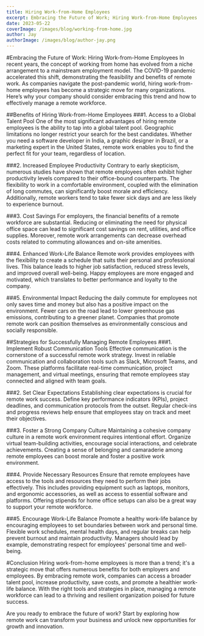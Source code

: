 ```yaml
---
title: Hiring Work-from-Home Employees
excerpt: Embracing the Future of Work; Hiring Work-from-Home Employees
date: 2023-05-22
coverImage: /images/blog/working-from-home.jpg
author: Jay
authorImage: /images/blog/author-jay.png
---
```


#Embracing the Future of Work: Hiring Work-from-Home Employees
In recent years, the concept of working from home has evolved from a niche arrangement to a mainstream employment model. The COVID-19 pandemic accelerated this shift, demonstrating the feasibility and benefits of remote work. As companies navigate the post-pandemic world, hiring work-from-home employees has become a strategic move for many organizations. Here’s why your company should consider embracing this trend and how to effectively manage a remote workforce.

##Benefits of Hiring Work-from-Home Employees
###1. Access to a Global Talent Pool
One of the most significant advantages of hiring remote employees is the ability to tap into a global talent pool. Geographic limitations no longer restrict your search for the best candidates. Whether you need a software developer in India, a graphic designer in Brazil, or a marketing expert in the United States, remote work enables you to find the perfect fit for your team, regardless of location.

###2. Increased Employee Productivity
Contrary to early skepticism, numerous studies have shown that remote employees often exhibit higher productivity levels compared to their office-bound counterparts. The flexibility to work in a comfortable environment, coupled with the elimination of long commutes, can significantly boost morale and efficiency. Additionally, remote workers tend to take fewer sick days and are less likely to experience burnout.

###3. Cost Savings
For employers, the financial benefits of a remote workforce are substantial. Reducing or eliminating the need for physical office space can lead to significant cost savings on rent, utilities, and office supplies. Moreover, remote work arrangements can decrease overhead costs related to commuting allowances and on-site amenities.

###4. Enhanced Work-Life Balance
Remote work provides employees with the flexibility to create a schedule that suits their personal and professional lives. This balance leads to higher job satisfaction, reduced stress levels, and improved overall well-being. Happy employees are more engaged and motivated, which translates to better performance and loyalty to the company.

###5. Environmental Impact
Reducing the daily commute for employees not only saves time and money but also has a positive impact on the environment. Fewer cars on the road lead to lower greenhouse gas emissions, contributing to a greener planet. Companies that promote remote work can position themselves as environmentally conscious and socially responsible.

##Strategies for Successfully Managing Remote Employees
###1. Implement Robust Communication Tools
Effective communication is the cornerstone of a successful remote work strategy. Invest in reliable communication and collaboration tools such as Slack, Microsoft Teams, and Zoom. These platforms facilitate real-time communication, project management, and virtual meetings, ensuring that remote employees stay connected and aligned with team goals.

###2. Set Clear Expectations
Establishing clear expectations is crucial for remote work success. Define key performance indicators (KPIs), project deadlines, and communication protocols from the outset. Regular check-ins and progress reviews help ensure that employees stay on track and meet their objectives.

###3. Foster a Strong Company Culture
Maintaining a cohesive company culture in a remote work environment requires intentional effort. Organize virtual team-building activities, encourage social interactions, and celebrate achievements. Creating a sense of belonging and camaraderie among remote employees can boost morale and foster a positive work environment.

###4. Provide Necessary Resources
Ensure that remote employees have access to the tools and resources they need to perform their jobs effectively. This includes providing equipment such as laptops, monitors, and ergonomic accessories, as well as access to essential software and platforms. Offering stipends for home office setups can also be a great way to support your remote workforce.

###5. Encourage Work-Life Balance
Promote a healthy work-life balance by encouraging employees to set boundaries between work and personal time. Flexible work schedules, mental health days, and regular breaks can help prevent burnout and maintain productivity. Managers should lead by example, demonstrating respect for employees' personal time and well-being.

#Conclusion
Hiring work-from-home employees is more than a trend; it's a strategic move that offers numerous benefits for both employers and employees. By embracing remote work, companies can access a broader talent pool, increase productivity, save costs, and promote a healthier work-life balance. With the right tools and strategies in place, managing a remote workforce can lead to a thriving and resilient organization poised for future success.

Are you ready to embrace the future of work? Start by exploring how remote work can transform your business and unlock new opportunities for growth and innovation.





